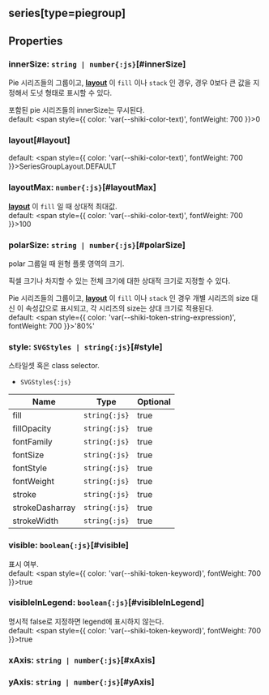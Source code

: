 ## series[type=piegroup]

## Properties

### innerSize: `string | number{:js}`[#innerSize]
Pie 시리즈들의 그룹이고, 
 **[layout](#layout)** 이  `fill` 이나  `stack` 인 경우,
경우 0보다 큰 값을 지정해서 도넛 형태로 표시할 수 있다.


포함된 pie 시리즈들의 innerSize는 무시된다.  
default: <span style={{ color: 'var(--shiki-color-text)', fontWeight: 700 }}>0</span>
### layout[#layout]


default: <span style={{ color: 'var(--shiki-color-text)', fontWeight: 700 }}>SeriesGroupLayout.DEFAULT</span>
### layoutMax: `number{:js}`[#layoutMax]
**[layout](#layout)** 이  `fill` 일 때 상대적 최대값.  
default: <span style={{ color: 'var(--shiki-color-text)', fontWeight: 700 }}>100</span>
### polarSize: `string | number{:js}`[#polarSize]
polar 그룹일 때 원형 플롯 영역의 크기.


픽셀 크기나 차지할 수 있는 전체 크기에 대한 상대적 크기로 지정할 수 있다.


Pie 시리즈들의 그룹이고, 
 **[layout](#layout)** 이  `fill` 이나  `stack` 인 경우
개별 시리즈의 size 대신 이 속성값으로 표시되고,
각 시리즈의 size는 상대 크기로 적용된다.  
default: <span style={{ color: 'var(--shiki-token-string-expression)', fontWeight: 700 }}>'80%'</span>
### style: `SVGStyles | string{:js}`[#style]
스타일셋 혹은 class selector.  
- `SVGStyles{:js}` 

| Name | Type | Optional |  
| ----- | ----- | ----- |  
| fill | `string{:js}` | true |  
| fillOpacity | `string{:js}` | true |  
| fontFamily | `string{:js}` | true |  
| fontSize | `string{:js}` | true |  
| fontStyle | `string{:js}` | true |  
| fontWeight | `string{:js}` | true |  
| stroke | `string{:js}` | true |  
| strokeDasharray | `string{:js}` | true |  
| strokeWidth | `string{:js}` | true |
### visible: `boolean{:js}`[#visible]
표시 여부.  
default: <span style={{ color: 'var(--shiki-token-keyword)', fontWeight: 700 }}>true</span>
### visibleInLegend: `boolean{:js}`[#visibleInLegend]
명시적 false로 지정하면 legend에 표시하지 않는다.  
default: <span style={{ color: 'var(--shiki-token-keyword)', fontWeight: 700 }}>true</span>
### xAxis: `string | number{:js}`[#xAxis]

### yAxis: `string | number{:js}`[#yAxis]
